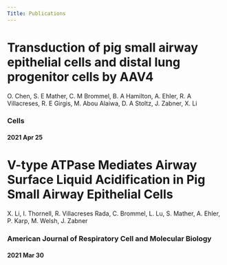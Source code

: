 ```yaml
---
Title: Publications
---
```


# Transduction of pig small airway epithelial cells and distal lung progenitor cells by AAV4

O. Chen, S. E Mather, C. M Brommel, B. A Hamilton, A. Ehler, R. A Villacreses, R. E Girgis, M. Abou Alaiwa, D. A Stoltz, J. Zabner, X. Li

### Cells

#### 2021 Apr 25

# V-type ATPase Mediates Airway Surface Liquid Acidification in Pig Small Airway Epithelial Cells

X. Li, I. Thornell, R. Villacreses Rada, C. Brommel, L. Lu, S. Mather, A. Ehler, P. Karp, M. Welsh, J. Zabner

### American Journal of Respiratory Cell and Molecular Biology

#### 2021 Mar 30

